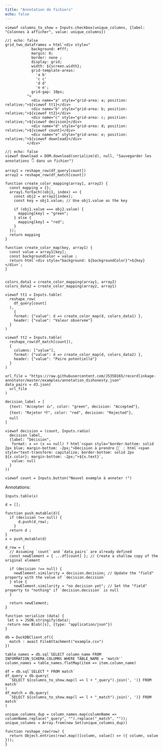 ```yaml
---
title: "Annotation de fichiers"
echo: false
---
```


```ojs
viewof columns_to_show = Inputs.checkbox(unique_columns, {label: "Colonnes à afficher", value: unique_columns})
```


```ojs
//| echo: false
grid_two_dataframes = html`<div style="
            background: #fff;
            margin: 0;
            border: none ;
            display: grid;
            width: ${screen.width};
            grid-template-areas: 
              'a b'
              'c c'
              'd d'
              'e e';
            grid-gap: 10px;
          ">
            <div name="a" style="grid-area: a; position: relative;">${viewof tt1}</div>
            <div name="b" style="grid-area: b; position: relative;">${viewof tt2}</div>
            <div name="c" style="grid-area: c; position: relative;">${viewof decision}</div>
            <div name="d" style="grid-area: d; position: relative;">${viewof count}</div>
            <div name="e" style="grid-area: e; position: relative;">${viewof download}</div>
          </div>`
```


```ojs
//| echo: false
viewof download = DOM.download(serialize(d), null, "Sauvegarder les annotations 👇 dans un fichier")
```

```ojs
array1 = reshape_row(df_query[count])
array2 = reshape_row(df_match[count])

function create_color_mapping(array1, array2) {
  const mapping = {};
  array1.forEach((obj1, index) => {
    const obj2 = array2[index];
    const key = obj1.value; // Use obj1.value as the key

    if (obj1.value === obj2.value) {
      mapping[key] = "green";
    } else {
      mapping[key] = "red";
    }
  });
  return mapping
}

function create_color_map(key, array1) {
  const value = array1[key];
  const backgroundColor = value ;
  return html`<div style="background: ${backgroundColor}">${key}</div>`;
}


colors_data1 = create_color_mapping(array1, array2)
colors_data2 = create_color_mapping(array2, array1)
```


```ojs
viewof tt1 = Inputs.table(
  reshape_row(
    df_query[count]
  ),
    {
    format: {"value": d => create_color_map(d, colors_data1) },
    header: {"value": "Valeur observée"}
  }
)
```

```ojs
viewof tt2 = Inputs.table(
  reshape_row(df_match[count]),
  {
    columns: ["value"],
    format: {"value": d => create_color_map(d, colors_data2) },
    header: {"value": "Paire potentielle"}
  }
)
```

```ojs
url_file = "https://raw.githubusercontent.com/J535D165/recordlinkage-annotator/master/examples/annotation_dishonesty.json"
data_pairs = d3.json(
  url_file
)
```

```ojs
decision_label = [
  {text: "Accepter 👍️", color: "green", decision: "Accepted"},
  {text: "Rejeter 👎️", color: "red", decision: "Rejected"},
  null
]
```

```ojs
viewof decision = (count, Inputs.radio(
  decision_label,
  {label: "Décision",
   format: x => (x == null) ? html`<span style="border-bottom: solid 2px blue; margin-bottom: -2px;">Décision à prendre 🤔` : html`<span style="text-transform: capitalize; border-bottom: solid 2px ${x.color}; margin-bottom: -2px;">${x.text}`,
   value: null
  }
))
```


```ojs
viewof count = Inputs.button("Nouvel exemple à annoter !")
```

Annotations:

```ojs
Inputs.table(x)
```

```ojs
d = [];
```

```ojs
function push_mutable(d){
  if (decision !== null) {
      d.push(d_row);
    }
  return d ;
}
x = push_mutable(d)
```


```ojs
d_row = {
  // Assuming `count` and `data_pairs` are already defined
  const newElement = { ...df[count] }; // Create a shallow copy of the original element

  if (decision !== null) {
    newElement.similarity = decision.decision; // Update the "field" property with the value of `decision.decision`
  } else {
    newElement.similarity = "no decision yet"; // Set the "field" property to "nothing" if `decision.decision` is null
  }

  return newElement;
}
```

```ojs
function serialize (data) {
 let s = JSON.stringify(data);
 return new Blob([s], {type: "application/json"}) 
}
```


```ojs
db = DuckDBClient.of({
  match : await FileAttachment("example.csv")
})
```

```ojs
table_names = db.sql`SELECT column_name FROM INFORMATION_SCHEMA.COLUMNS WHERE TABLE_NAME = 'match'`
column_names = table_names.flatMap(item => item.column_name)
```

```ojs
df = db.sql`SELECT * FROM match`
df_query = db.query(
  `SELECT ${columns_to_show.map(l => l + "_query").join(', ')} FROM match`
)
df_match = db.query(
  `SELECT ${columns_to_show.map(l => l + "_match").join(', ')} FROM match`
)
```

```ojs
unique_columns_dup = column_names.map(columnName => columnName.replace("_query", "").replace("_match", ""));
unique_columns = Array.from(new Set(unique_columns_dup))
```



```ojs
function reshape_row(row) {
  return Object.entries(row).map(([column, value]) => ({ column, value }));
}
```
